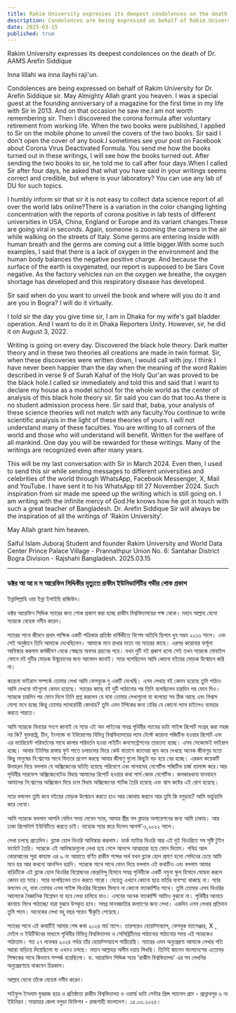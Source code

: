 ```yaml
---
title: Rakim University expresses its deepest condolences on the death of Dr AAMS Arefin Siddique.
description: Condolences are being expressed on behalf of Rakim University for Dr. Arefin Siddique sir. May Almighty Allah grant you heaven.
date: 2025-03-15
published: true
---
```


Rakim University expresses its deepest condolences on the death of Dr. AAMS Arefin Siddique

Inna lillahi wa inna ilayhi raji'un.

Condolences are being expressed on behalf of Rakim University for Dr. Arefin Siddique sir. May Almighty Allah grant you heaven.
I was a special guest at the founding anniversary of a magazine for the first time in my life with Sir in 2013. And on that occasion he saw me.I am not worth remembering sir. Then I discovered the corona formula after voluntary retirement from working life. When the two books were published, I applied to Sir on the mobile phone to unveil the covers of the two books. Sir said I don't open the cover of any book.I sometimes see your post on Facebook about Corona Virus Deactivated Formula. You send me how the books turned out in these writings, I will see how the books turned out. After sending the two books to sir, he told me to call after four days.When I called Sir after four days, he asked that what you have said in your writings seems correct and credible, but where is your laboratory? You can use any lab of DU for such topics.

I humbly inform sir that sir it is not easy to collect data science report of all over the world labs online?There is a variation in the color changing lighting concentration with the reports of corona positive in lab tests of different universities in USA, China, England or Europe and its variant changes.These are going viral in seconds. Again, someone is zooming the camera in the air while walking on the streets of Italy. Some germs are entering inside with human breath and the germs are coming out a little bigger.With some such examples, I said that there is a lack of oxygen in the environment and the human body balances the negative positive charge. And because the surface of the earth is oxygenated, our report is supposed to be Sars Cove negative. As the factory vehicles run on the oxygen we breathe, the oxygen shortage has developed and this respiratory disease has developed. 

Sir said when do you want to unveil the book and where will you do it and are you in Bogra?  I will do it virtually.

I told sir the day you give time sir, I am in Dhaka for my wife's gall bladder operation. And I want to do it in Dhaka Reporters Unity. However, sir, he did it on August 3, 2022.

Writing is going on every day. Discovered the black hole theory. Dark matter theory and in these two theories all creations are made in twin format. Sir, when these discoveries were written down, I would call with joy. 
I think I have never been happier than the day when the meaning of the word Rakim described in verse 9 of Surah Kahaf of the Holy Qur'an was proved to be the black hole.I called sir immediately and told this and said that I want to declare my house as a model school for the whole world as the center of analysis of this black hole theory sir. Sir said you can do that too.As there is no student admission process here. Sir said that, baba, your analysis of these science theories will not match with any faculty.You continue to write scientific analysis in the light of these theories of yours.  I will not understand many of these faculties. You are writing to all corners of the world and those who will understand will benefit. 
 Written for the welfare of all mankind.
One day you will be rewarded for these writings. Many of the writings are recognized even after many years.

This will be my last conversation with Sir in March 2024. Even then, I used to send this sir while sending messages to different universities and celebrities of the world through WhatsApp, Facebook Messenger, X, Mail and YouTube. I have sent it to his WhatsApp till 27 November 2024.  Such inspiration from sir made me speed up the writing which is still going on. I am writing with the infinite mercy of God.He knows how he got in touch with such a great teacher of Bangladesh. 
Dr. Arefin Siddique Sir will always be the inspiration of all the writings of 'Rakim University'.

May Allah grant him heaven.

Saiful Islam Juboraj 
Student and founder 
Rakim University and World Data Center 
Prince Palace
Village - Prannathpur 
 Union No. 6: Santahar 
District Bogra 
Division - Rajshahi 
Bangladesh.
2025.03.15

---

### ডক্টর আ আ ম স আরেফিন সিদ্দিকীর মৃত‍্যুতে রাকীম ইউনিভার্সিটির গভীর শোক প্রকাশ

ইন্নালিল্লাহি ওয়া ইন্না ইলাইহি রাজিউন। 

ডক্টর আরেফিন সিদ্দিক স‍্যারের জন‍্য শোক প্রকাশ করা হচ্ছে রাকীম বিশ্ববিদ্যালয়ের পক্ষ থেকে। মহান আল্লাহ যেনো স‍্যারকে বেহেস্ত নসীব করেন। 

স‍্যারের সাথে জীবনে প্রথম পাক্ষিক একটি পত্রিকার প্রতিষ্ঠা বার্ষিকীতে বিশেষ অতিথি ছিলাম খুব সম্ভব ২০১৩ সালে। এবং সেই অনুষ্ঠানে তিনি আমাকে দেখেছিলেন। আমাকে মনে রাখার মতো নয় স‍্যারের কাছে। এরপর করোনার ফর্মূলা আবিস্কার করলাম কর্মজীবণ থেকে স্বেচ্ছায় অবসর গ্রহনের পরে। যখন দুটি বই প্রকাশ হলো সেই তখন স‍্যারকে মোবাইল ফোনে বই দুটির মোড়ক উন্মুচোনের জন‍্য আবেদন জানাই। স‍্যার বলেছিলেন আমি কোনো বইয়ের মোড়ক উন্মোচন করি না। 

করোনা ভাইরাস সম্পর্কে তোমার লেখা আমি ফেসবুকে দু একটি দেখেছি। এসব লেখায় বই কেমন হয়েছে তুমি পাঠাও আমি দেখবো বইগুলো কেমন হয়েছে। স‍্যারের কাছে বই দুটি পাঠানোর পর তিনি  বলেছিলেন চারদিন পর ফোন দিও। স‍্যারকে চারদিন পর ফোন দিলে তিনি প্রশ্ন করলেন যে বাবা তোমার লেখাগুলো যা বলেছো সব ঠিক আছে এবং বিশ্বাস যোগ‍্য মনে হচ্ছে কিন্তু তোমার ল‍্যাবরেটরী কোথায়? তুমি এমন টপিকের জন‍্য ঢাবির যে কোনো ল‍্যাব চাইলেও ব‍্যবহার করতে পারতে। 

আমি স‍্যারকে বিনয়ের সংগে জানাই   যে স‍্যার এই অন লাইনের সমগ্র পৃথিবীর ল‍্যাবের ডাটা সাইন্স রিপোর্ট সংগ্রহ করা সহজ নয় কি? যুক্তরাষ্ট্র, চীন, ইংল‍্যান্ড বা ইউরোপের বিভিন্ন বিশ্ববিদ্যালয়ের ল‍্যাব টেস্টে করোনা পজিটিভ হওয়ার রিপোর্ট এবং এর ভ‍্যারিয়েন্ট পরিবর্তনের সাথে কালার পরিবর্তন হওয়া লাইটিং কনসেন্ট্রেশনের তারতম‍্য হচ্ছে।   এসব সেকেন্ডেই ভাইরাল হচ্ছে। আবার ইটালির রাস্তায় ফুট পাতে চলাচলের ভিরে কেউ বাতাসে ক‍্যামেরা জুম করে দেখছে অনেক জীবাণুর মতো কিছু মানুষের নি:শ্বাসের সাথে ভিতরে প্রবেশ করছে আবার জীবাণু গুলো কিছুটা বড় হয়ে বের হচ্ছে। এরকম কয়েকটি উদাহরন দিয়ে বললাম যে অক্সিজেনের ঘাটতি হয়েছে পরিবেশে এবং মানবদেহ নেগেটিভ পজিটিভ চার্জ ব‍্যালান্স করে।আর পৃথিবীর সারফেস অক্সিজেনেটেড বিধায় আমাদের রিপোর্ট হওয়ার কথা সার্স কোভ নেগেটিভ। কলকারখানা যানবাহন আমাদের নি:শ্বাসের অক্সিজেন দিয়ে চলে বিধায় অক্সিজেনের শর্টেজ তৈরি হয়েছে এবং শ্বাস কষ্টের এই রোগ হয়েছে। 

স‍্যার বললেন তুমি কবে বইয়ের মোড়ক উন্মোচন করতে চাও আর কোথায় করাবে আর তুমি কি বগুড়ায়?  আমি ভার্চুয়ালি করে দেবো। 

আমি স‍্যারকে বললাম আপনি যেদিন সময় দেবেন স‍্যার, আমার স্ত্রীর গল ব্লাডার অপারেশনের জন‍্য আমি ঢাকায়। আর ঢাকা রিপোটার্স ইউনিটিতে করতে চাই। যাহোক স‍্যার করে দিলেন  আগস্ট'৩,২০২২ সালে।

লেখা চলছে প্রতেদিন। ব্ল‍্যাক হোল থিওরি আবিস্কার করলাম। ডার্ক ম‍্যাটার থিওরি আর এই দুই থিওরিতে সব সৃষ্টি টুইন ফর্মেটে তৈরি। স‍্যারকে এই আবিস্কারগুলো লেখা হয়ে গেলে আনন্দে আত্মহারা হয়ে ফোন দিতাম। পবিত্র আল কোরআনের সূরা কাহাফ এর ৯ নং আয়াতে বর্ণিত রাকীম শব্দের অর্থ যখন ব্ল‍্যাক হোল প্রমাণ হলো সেদিনের চেয়ে আমি মনে হয় আর কখনো আনন্দিন হয়নি। স‍্যারকে সাথে সাথে ফোন দিয়ে বললাম এই কথাটিও এবং বললাম আমার বাড়িটিকে এই ব্ল‍্যাক হোল থিওরির বিশ্লেষনের কেন্দ্রবিন্দু হিসাবে সমগ্র পৃথিবীকে একটি নমুনা স্কুল হিসাবে ঘোষনা করলে কেমন হয় স‍্যার। স‍্যার বলেছিলেন তাও করতে পারো। যেহেতু এখানে কোনো ছাত্র ভর্তির ব‍্যবস্হা থাকছে না। স‍্যার বললেন যে, বাবা তোমার এসব সাইন্স থিওরির বিশ্লেষন মিলবে না কোনো ফ‍্যাকাল্টির সাথে। তুমি তোমার এসব থিওরির আলোকে বৈজ্ঞানিক বিশ্লেষন যা হবে লেখা চালিয়ে যাও।  এসবের অনেক ফ‍্যাকাল্টি আমিও বুঝবো না। পৃথিবীর আনাচে কানাচে লিখে পাঠাচ্ছো যারা বুঝবে উপকৃত হবে। 
 সমগ্র মানবজাতির কল‍্যাণের জন‍্য  লেখা।
একদিন এসব লেখার প্রতিদান তুমি   পাবে। অনেকের লেখা বহু বছর পরেও স্বীকৃতি পেয়েছে। 
 
স‍্যারের সাথে এই কথাটিই আমার শেষ কথা ২০২৪ মার্চ মাসে। তারপরেও হোয়াট্সঅ‍্যাপ, ফেসবুক ম‍্যাসেঞ্জার, X , মেইল ও ইউটিউবের মাধ‍্যমে পৃথিবীর বিভিন্ন বিশ্ববিদ্যালয় ও সেলিব্রিটিদের পাঠানোর পাঠানোর সময় এই  স‍্যারকেও  পাঠাতাম। গত ২৭  নভেম্বর ২০২৪  পর্যন্ত তাঁর হোয়াট্সঅ‍্যাপে পাঠিয়েছি।  স‍্যারের এমন অনুপ্রেরণা আমাকে লেখার গতি আরো বাড়িয়ে দিয়েছিলো যা এখনও চলছে। মহান আল্লাহর অসীম দয়ায় লিখছি। তিনিই জানেন বাংলাদেশের এতোবড় শিক্ষকের সাথে কিভাবে সম্পর্ক হয়েছিলো। ড. আরেফিন সিদ্দিক স‍্যার 'রাকীম বিশ্ববিদ্যালয়' এর সব লেখনির অনুপ্রেরণায়ে থাকবেন চিরকাল। 

আল্লাহ যেনো তাঁকে বেহেস্ত নসীব করেন। 

সাইফুল ইসলাম যুবরাজ 
ছাত্র ও প্রতিষ্ঠাতা 
রাকীম বিশ্ববিদ্যালয় ও ওয়ার্ল্ড ডাটা সেন্টার 
প্রিন্স প‍্যালেস
গ্রাম - প্রান্নাথপুর 
 ৬ নং ইউনিয়ন : সান্তাহার 
জেলা বগুড়া 
ডিভিশন - রাজশাহী 
বাংলাদেশ।
১৫.০৩.২০২৫।

